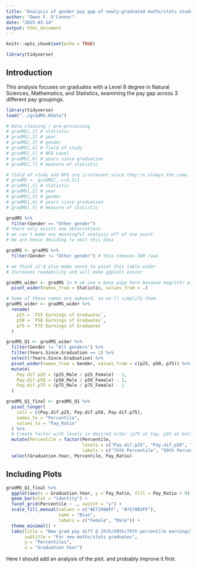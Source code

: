 ```yaml
---
title: "Analysis of gender pay gap of newly-graduated maths/stats students across different percentiles."
author: "Owen F. O'Connor"
date: "2025-03-14"
output: html_document
---
```


```r
knitr::opts_chunk$set(echo = TRUE)
```

```r
library(tidyverse)
```

## Introduction

This analysis focuses on graduates with a Level 8 degree in Natural Sciences, Mathematics, and Statistics, examining the pay gap across 3 different pay groupings.
```r
library(tidyverse)
load("../gradMS.Rdata")

# Data cleaning / pre-processing 
# gradMS[,1] # statistic
# gradMS[,2] # year
# gradMS[,3] # gender
# gradMS[,4] # field of study
# gradMS[,5] # NFQ Level
# gradMS[,6] # years since graduation
# gradMS[,7] # measure of statistic

# field of study and NFQ are irrelevant since they're always the same. We can remove them
# gradMS <- gradMS[,-c(4,5)]
# gradMS[,1] # statistic
# gradMS[,2] # year
# gradMS[,3] # gender
# gradMS[,4] # years since graduation
# gradMS[,5] # measure of statistic

gradMS %>%
  filter(Gender == "Other gender")
# there only exists one observations
# we can't make any meaningful analysis off of one point.
# We are hence deciding to omit this data

gradMS <- gradMS %>%
  filter(Gender != "Other gender") # this removes 300 rows

# we think it'd also make sense to pivot this table wider
# Increases readability and will make ggplots easier

gradMS_wider <- gradMS |> # we use a base pipe here because magrittr pipes play weird with '.'
  pivot_wider(names_from = Statistic, values_from = .)

# Some of these names are awkward, so we'll simplify them.
gradMS_wider <- gradMS_wider %>%
  rename(
    p25 = `P25 Earnings of Graduates`,
    p50 = `P50 Earnings of Graduates`,
    p75 = `P75 Earnings of Graduates`
  )
```

```r
gradMS_Q1 <- gradMS_wider %>%
  filter(Gender != "All genders") %>%
  filter(Years.Since.Graduation == 1) %>%
  select(!Years.Since.Graduation) %>%
  pivot_wider(names_from = Gender, values_from = c(p25, p50, p75)) %>%
  mutate(
    Pay.dif.p25 = (p25_Male / p25_Female) - 1,
    Pay.dif.p50 = (p50_Male / p50_Female) - 1,
    Pay.dif.p75 = (p75_Male / p75_Female) - 1
  )

gradMS_Q1_final <- gradMS_Q1 %>%
  pivot_longer(
    cols = c(Pay.dif.p25, Pay.dif.p50, Pay.dif.p75),
    names_to = "Percentile",
    values_to = "Pay_Ratio"
  ) %>%
  # Create factor with levels in desired order (p75 at top, p25 at bottom)
  mutate(Percentile = factor(Percentile, 
                             levels = c("Pay.dif.p25", "Pay.dif.p50", "Pay.dif.p75"),
                             labels = c("75th Percentile", "50th Percentile", "25th Percentile"))) %>%
  select(Graduation.Year, Percentile, Pay_Ratio)
```

## Including Plots


```r
gradMS_Q1_final %>%
  ggplot(aes(x = Graduation.Year, y = Pay_Ratio, fill = Pay_Ratio > 0)) +
  geom_bar(stat = "identity") +
  facet_grid(Percentile ~ ., switch = "y") +
  scale_fill_manual(values = c("#E7298AFF", "#7570B3FF"), 
                    name = "Bias", 
                    labels = c("Female", "Male")) +
  theme_minimal() +
  labs(title = "New grad pay diff @ 25th/50th/75th percentile earnings",
       subtitle = "For new maths/stats graduates",
       y = "Percentiles",
       x = "Graduation Year")
```

Here I should add an analysis of the plot. and probably improve it first.